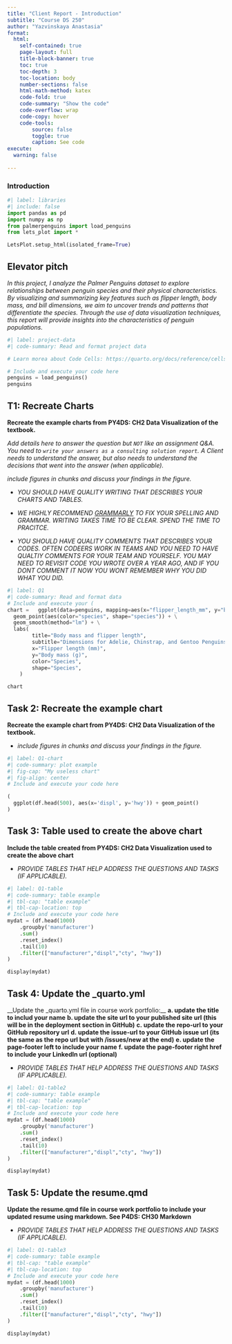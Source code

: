 ```yaml
---
title: "Client Report - Introduction"
subtitle: "Course DS 250"
author: "Yazvinskaya Anastasia"
format:
  html:
    self-contained: true
    page-layout: full
    title-block-banner: true
    toc: true
    toc-depth: 3
    toc-location: body
    number-sections: false
    html-math-method: katex
    code-fold: true
    code-summary: "Show the code"
    code-overflow: wrap
    code-copy: hover
    code-tools:
        source: false
        toggle: true
        caption: See code
execute: 
  warning: false
    
---
```


### Introduction

```python
#| label: libraries
#| include: false
import pandas as pd
import numpy as np
from palmerpenguins import load_penguins
from lets_plot import *

LetsPlot.setup_html(isolated_frame=True)
```


## Elevator pitch
_In this project, I analyze the Palmer Penguins dataset to explore relationships between penguin species and their physical characteristics. By visualizing and summarizing key features such as flipper length, body mass, and bill dimensions, we aim to uncover trends and patterns that differentiate the species. Through the use of data visualization techniques, this report will provide insights into the characteristics of penguin populations._

```python
#| label: project-data
#| code-summary: Read and format project data

# Learn morea about Code Cells: https://quarto.org/docs/reference/cells/cells-jupyter.html

# Include and execute your code here
penguins = load_penguins()
penguins
```

## T1: Recreate Charts

__Recreate the example charts from PY4DS: CH2 Data Visualization of the textbook.__

_Add details here to answer the question but `NOT` like an assignment Q&A. You need to `write your answers as a consulting solution report`. A Client needs to understand the answer, but also needs to understand the decisions that went into the answer (when applicable)._

_include figures in chunks and discuss your findings in the figure._

- _YOU SHOULD HAVE QUALITY WRITING THAT DESCRIBES YOUR CHARTS AND TABLES._

- _WE HIGHLY RECOMMEND [GRAMMARLY](https://grammarly.com/) TO FIX YOUR SPELLING AND GRAMMAR. WRITING TAKES TIME TO BE CLEAR. SPEND THE TIME TO PRACITCE._ 

- _YOU SHOULD HAVE QUALITY COMMENTS THAT DESCRIBES YOUR CODES. OFTEN CODEERS WORK IN TEAMS AND YOU NEED TO HAVE QUALTIY COMMENTS FOR YOUR TEAM AND YOURSELF. YOU MAY NEED TO REVISIT CODE YOU WROTE OVER A YEAR AGO, AND IF YOU DONT COMMENT IT NOW YOU WONT REMEMBER WHY YOU DID WHAT YOU DID._

```python
#| label: Q1
#| code-summary: Read and format data
# Include and execute your (
chart =   ggplot(data=penguins, mapping=aes(x="flipper_length_mm", y="body_mass_g")) + \
  geom_point(aes(color="species", shape="species")) + \
  geom_smooth(method="lm") + \
  labs(
        title="Body mass and flipper length",
        subtitle="Dimensions for Adelie, Chinstrap, and Gentoo Penguins",
        x="Flipper length (mm)",
        y="Body mass (g)",
        color="Species",
        shape="Species",
    )

chart

```

## Task 2: Recreate the example chart

__Recreate the example chart from PY4DS: CH2 Data Visualization of the textbook.__

- _include figures in chunks and discuss your findings in the figure._

```python
#| label: Q1-chart
#| code-summary: plot example
#| fig-cap: "My useless chart"
#| fig-align: center
# Include and execute your code here

(
  ggplot(df.head(500), aes(x='displ', y='hwy')) + geom_point()
)
```

## Task 3: Table used to create the above chart

__Include the table created from PY4DS: CH2 Data Visualization used to create the above chart__

- _PROVIDE TABLES THAT HELP ADDRESS THE QUESTIONS AND TASKS (IF APPLICABLE)._

```python
#| label: Q1-table
#| code-summary: table example
#| tbl-cap: "table example"
#| tbl-cap-location: top
# Include and execute your code here
mydat = (df.head(1000)
    .groupby('manufacturer')
    .sum()
    .reset_index()
    .tail(10)
    .filter(["manufacturer","displ","cty", "hwy"])
)

display(mydat)

```

## Task 4: Update the _quarto.yml

__Update the _quarto.yml file in course work portfolio:__
__a. update the title to includ your name__
__b. update the site url to your published site url (this will be in the deployment section in GitHub)__
__c. update the repo-url to your GitHub repository url__
__d. update the issue-url to your GitHub issue url (its the same as the repo url but with /issues/new at the end)__
__e. update the page-footer left to include your name__
__f. update the page-footer right href to include your LinkedIn url (optional)__

- _PROVIDE TABLES THAT HELP ADDRESS THE QUESTIONS AND TASKS (IF APPLICABLE)._

```python
#| label: Q1-table2
#| code-summary: table example
#| tbl-cap: "table example"
#| tbl-cap-location: top
# Include and execute your code here
mydat = (df.head(1000)
    .groupby('manufacturer')
    .sum()
    .reset_index()
    .tail(10)
    .filter(["manufacturer","displ","cty", "hwy"])
)

display(mydat)

```

## Task 5: Update the resume.qmd 

__Update the resume.qmd file in course work portfolio to include your updated resume using markdown. See P4DS: CH30 Markdown__

- _PROVIDE TABLES THAT HELP ADDRESS THE QUESTIONS AND TASKS (IF APPLICABLE)._

```python
#| label: Q1-table3
#| code-summary: table example
#| tbl-cap: "table example"
#| tbl-cap-location: top
# Include and execute your code here
mydat = (df.head(1000)
    .groupby('manufacturer')
    .sum()
    .reset_index()
    .tail(10)
    .filter(["manufacturer","displ","cty", "hwy"])
)

display(mydat)

```




